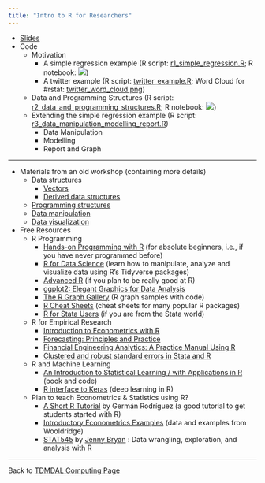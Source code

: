 ```yaml
---
title: "Intro to R for Researchers"
---
```


* [Slides](r_intro_researchers.pdf)
* Code
    * Motivation
        * A simple regression example (R script: [r1_simple_regression.R](r1_simple_regression.R); R notebook: [![](colab-badge.svg)](https://colab.research.google.com/github/tdmdal/r-workshop-researchers/blob/master/docs/rn1_A_Simple_Regression.ipynb))
        * A twitter example (R script: [twitter_example.R](twitter_example.R); Word Cloud for #rstat: [twitter_word_cloud.png](twitter_word_cloud.png))
    * Data and Programming Structures (R script: [r2_data_and_programming_structures.R](r2_data_and_programming_structures.R); R notebook: [![](colab-badge.svg)](https://colab.research.google.com/github/tdmdal/r-workshop-researchers/blob/master/docs/rn2_Data_and_Programming_Structures.ipynb))
    * Extending the simple regression example (R script: [r3_data_manipulation_modelling_report.R](r3_data_manipulation_modelling_report.R))
        * Data Manipulation
        * Modelling
        * Report and Graph
        
---       
        
* Materials from an old workshop (containing more details)
    * Data structures
        * [Vectors](extra_material/part1_1_vector.html)
        * [Derived data structures](extra_material/part1_2_derived_ds.html)
    * [Programming structures](extra_material/part1_3_function.html)
    * [Data manipulation](extra_material/part2_data_manipulation.html)
    * [Data visualization](extra_material/part3_visualization.html)
    
* Free Resources
    * R Programming
        * [Hands-on Programming with R](https://rstudio-education.github.io/hopr/) (for absolute beginners, i.e., if you have never programmed before)
        * [R for Data Science](https://r4ds.had.co.nz/) (learn how to manipulate, analyze and visualize data using R’s Tidyverse packages)
        * [Advanced R](https://adv-r.hadley.nz/) (if you plan to be really good at R)
        * [ggplot2: Elegant Graphics for Data Analysis](https://ggplot2-book.org/)
        * [The R Graph Gallery](https://www.r-graph-gallery.com/) (R graph samples with code)
        * [R Cheat Sheets](https://www.rstudio.com/resources/cheatsheets/) (cheat sheets for many popular R packages)
        * [R for Stata Users](https://www.matthieugomez.com/statar/index.html) (if you are from the Stata world)
    
    * R for Empirical Research
        * [Introduction to Econometrics with R](https://www.econometrics-with-r.org/)
        * [Forecasting: Principles and Practice](https://otexts.com/fpp2/)
        * [Financial Engineering Analytics: A Practice Manual Using R](https://bookdown.org/wfoote01/faur/)
        * [Clustered and robust standard errors in Stata and R](https://rmcd1024.github.io/R_and_Stata/)
        
    * R and Machine Learning
        * [An Introduction to Statistical Learning / with Applications in R](http://faculty.marshall.usc.edu/gareth-james/ISL/index.html) (book and code)
        * [R interface to Keras](https://tensorflow.rstudio.com/keras/) (deep learning in R)
        
    * Plan to teach Econometrics & Statistics using R?
        * [A Short R Tutorial](https://data.princeton.edu/R) by Germán Rodríguez (a good tutorial to get students started with R)
        * [Introductory Econometrics Examples](https://justinmshea.github.io/wooldridge/articles/Introductory-Econometrics-Examples.html) (data and examples from Wooldridge)
        * [STAT545](https://stat545.com/) by [Jenny Bryan](https://jennybryan.org/) : Data wrangling, exploration, and analysis with R

---

Back to [TDMDAL Computing Page](https://tdmdal.github.io/)